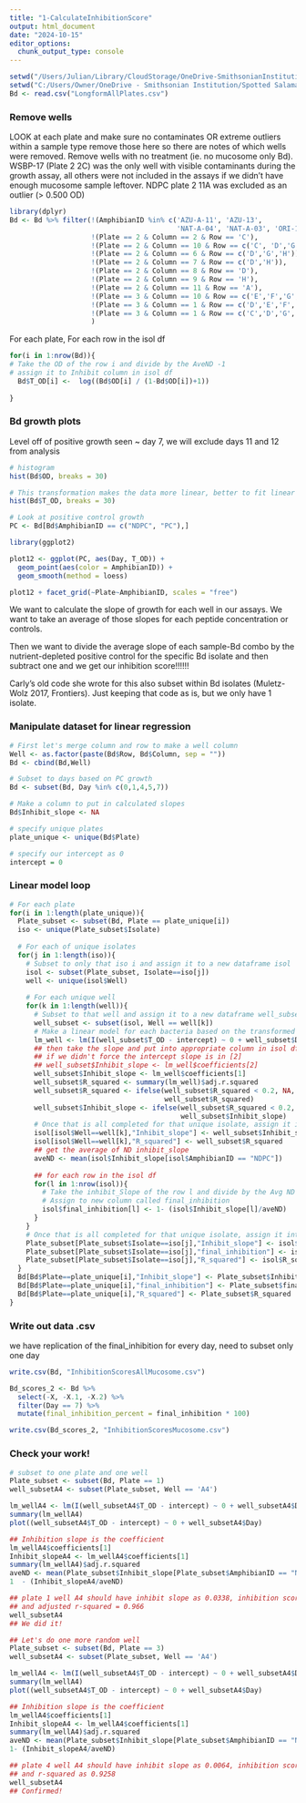 ---
title: "1-CalculateInhibitionScore"
output: html_document
date: "2024-10-15"
editor_options: 
  chunk_output_type: console
---
```{r, echo=FALSE}
setwd("/Users/Julian/Library/CloudStorage/OneDrive-SmithsonianInstitution/Spotted Salamander 2024/#R-files")
setwd("C:/Users/Owner/OneDrive - Smithsonian Institution/Spotted Salamander 2024/#R-files")
Bd <- read.csv("LongformAllPlates.csv")
```


### Remove wells
LOOK at each plate and make sure no contaminates OR extreme outliers within a sample type remove those here so there are notes of which wells were removed. Remove wells with no treatment (ie. no mucosome only Bd). WSBP-17 (Plate 2 2C) was the only well with visible contaminants during the growth assay, all others were not included in the assays if we didn't have enough mucosome sample leftover. NDPC plate 2 11A was excluded as an outlier (> 0.500 OD)
```{r, warning=FALSE, message=FALSE}
library(dplyr)
Bd <- Bd %>% filter(!(AmphibianID %in% c('AZU-A-11', 'AZU-13',
                                         'NAT-A-04', 'NAT-A-03', 'ORI-17')),
                    !(Plate == 2 & Column == 2 & Row == 'C'),
                    !(Plate == 2 & Column == 10 & Row == c('C', 'D','G','H')),
                    !(Plate == 2 & Column == 6 & Row == c('D','G','H')),
                    !(Plate == 2 & Column == 7 & Row == c('D','H')),
                    !(Plate == 2 & Column == 8 & Row == 'D'),
                    !(Plate == 2 & Column == 9 & Row == 'H'),
                    !(Plate == 2 & Column == 11 & Row == 'A'),
                    !(Plate == 3 & Column == 10 & Row == c('E','F','G','H')),
                    !(Plate == 3 & Column == 1 & Row == c('D','E','F','G','H')),
                    !(Plate == 3 & Column == 1 & Row == c('C','D','G','H'))
                    )
```

For each plate, For each row in the isol df 
```{r}
for(i in 1:nrow(Bd)){
# Take the OD of the row i and divide by the AveND -1
# assign it to Inhibit column in isol df
  Bd$T_OD[i] <-  log((Bd$OD[i] / (1-Bd$OD[i])+1)) 
  
}
```
  
### Bd growth plots
Level off of positive growth seen ~ day 7, we will exclude days 11 and 12 from analysis
```{r, warning=FALSE}
# histogram
hist(Bd$OD, breaks = 30)

# This transformation makes the data more linear, better to fit linear model
hist(Bd$T_OD, breaks = 30)

# Look at positive control growth
PC <- Bd[Bd$AmphibianID == c("NDPC", "PC"),]

library(ggplot2)

plot12 <- ggplot(PC, aes(Day, T_OD)) +
  geom_point(aes(color = AmphibianID)) +
  geom_smooth(method = loess)

plot12 + facet_grid(~Plate~AmphibianID, scales = "free")
```

We want to calculate the slope of growth for each well in our assays. We want to take an average of those slopes for each peptide concentration or controls.

Then we want to divide the average slope of each sample-Bd combo by the nutrient-depleted positive control for the specific Bd isolate and then subtract one and we get our inhibition score!!!!!!

Carly's old code she wrote for this also subset within Bd isolates (Muletz-Wolz 2017, Frontiers). Just keeping that code as is, but we only have 1 isolate.

### Manipulate dataset for linear regression
```{r}
# First let's merge column and row to make a well column
Well <- as.factor(paste(Bd$Row, Bd$Column, sep = ""))
Bd <- cbind(Bd,Well)

# Subset to days based on PC growth
Bd <- subset(Bd, Day %in% c(0,1,4,5,7))

# Make a column to put in calculated slopes
Bd$Inhibit_slope <- NA

# specify unique plates
plate_unique <- unique(Bd$Plate)

# specify our intercept as 0
intercept = 0  
```

### Linear model loop
```{r}
# For each plate
for(i in 1:length(plate_unique)){
  Plate_subset <- subset(Bd, Plate == plate_unique[i]) 
  iso <- unique(Plate_subset$Isolate)
  
  # For each of unique isolates 
  for(j in 1:length(iso)){
    # Subset to only that iso i and assign it to a new dataframe isol
    isol <- subset(Plate_subset, Isolate==iso[j])
    well <- unique(isol$Well)
    
    # For each unique well
    for(k in 1:length(well)){
      # Subset to that well and assign it to a new dataframe well_subset
      well_subset <- subset(isol, Well == well[k])
      # Make a linear model for each bacteria based on the transformed OD
      lm_well <- lm(I(well_subset$T_OD - intercept) ~ 0 + well_subset$Day)
      ## then take the slope and put into appropriate column in isol df
      ## if we didn't force the intercept slope is in [2]
      ## well_subset$Inhibit_slope <- lm_well$coefficients[2]
      well_subset$Inhibit_slope <- lm_well$coefficients[1]
      well_subset$R_squared <- summary(lm_well)$adj.r.squared
      well_subset$R_squared <- ifelse(well_subset$R_squared < 0.2, NA,
                                      well_subset$R_squared)
      well_subset$Inhibit_slope <- ifelse(well_subset$R_squared < 0.2, NA,
                                          well_subset$Inhibit_slope) 
      # Once that is all completed for that unique isolate, assign it into the original df 
      isol[isol$Well==well[k],"Inhibit_slope"] <- well_subset$Inhibit_slope
      isol[isol$Well==well[k],"R_squared"] <- well_subset$R_squared
      ## get the average of ND inhibit_slope
      aveND <- mean(isol$Inhibit_slope[isol$AmphibianID == "NDPC"])
      
      ## for each row in the isol df
      for(l in 1:nrow(isol)){
        # Take the inhibit_Slope of the row l and divide by the Avg ND slope and then -1, 
        # Assign to new column called final_inhibition
        isol$final_inhibition[l] <- 1- (isol$Inhibit_slope[l]/aveND)
      }
    }
    # Once that is all completed for that unique isolate, assign it into the original df 
    Plate_subset[Plate_subset$Isolate==iso[j],"Inhibit_slope"] <- isol$Inhibit_slope
    Plate_subset[Plate_subset$Isolate==iso[j],"final_inhibition"] <- isol$final_inhibition
    Plate_subset[Plate_subset$Isolate==iso[j],"R_squared"] <- isol$R_squared
  }
  Bd[Bd$Plate==plate_unique[i],"Inhibit_slope"] <- Plate_subset$Inhibit_slope
  Bd[Bd$Plate==plate_unique[i],"final_inhibition"] <- Plate_subset$final_inhibition
  Bd[Bd$Plate==plate_unique[i],"R_squared"] <- Plate_subset$R_squared
}
```

### Write out data .csv
we have replication of the final_inhibition for every day, need to subset only one day
```{r}
write.csv(Bd, "InhibitionScoresAllMucosome.csv")

Bd_scores_2 <- Bd %>% 
  select(-X, -X.1, -X.2) %>% 
  filter(Day == 7) %>% 
  mutate(final_inhibition_percent = final_inhibition * 100)

write.csv(Bd_scores_2, "InhibitionScoresMucosome.csv")
```

### Check your work!
```{r}
# subset to one plate and one well
Plate_subset <- subset(Bd, Plate == 1) 
well_subsetA4 <- subset(Plate_subset, Well == 'A4')

lm_wellA4 <- lm(I(well_subsetA4$T_OD - intercept) ~ 0 + well_subsetA4$Day)
summary(lm_wellA4)
plot((well_subsetA4$T_OD - intercept) ~ 0 + well_subsetA4$Day)

## Inhibition slope is the coefficient
lm_wellA4$coefficients[1]
Inhibit_slopeA4 <- lm_wellA4$coefficients[1]
summary(lm_wellA4)$adj.r.squared
aveND <- mean(Plate_subset$Inhibit_slope[Plate_subset$AmphibianID == "NDPC"])
1  - (Inhibit_slopeA4/aveND)

## plate 1 well A4 should have inhibit slope as 0.0338, inhibition score as -1.777
## and adjusted r-squared = 0.966
well_subsetA4
## We did it!

## Let's do one more random well 
Plate_subset <- subset(Bd, Plate == 3) 
well_subsetA4 <- subset(Plate_subset, Well == 'A4')

lm_wellA4 <- lm(I(well_subsetA4$T_OD - intercept) ~ 0 + well_subsetA4$Day)
summary(lm_wellA4)
plot((well_subsetA4$T_OD - intercept) ~ 0 + well_subsetA4$Day)

## Inhibition slope is the coefficient
lm_wellA4$coefficients[1]
Inhibit_slopeA4 <- lm_wellA4$coefficients[1]
summary(lm_wellA4)$adj.r.squared
aveND <- mean(Plate_subset$Inhibit_slope[Plate_subset$AmphibianID == "NDPC"])
1- (Inhibit_slopeA4/aveND)

## plate 4 well A4 should have inhibit slope as 0.0064, inhibition score as 0.436 
## and r-squared as 0.9258
well_subsetA4
## Confirmed!
```

